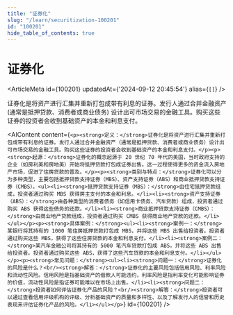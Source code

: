 ```yaml
---
title: "证券化"
slug: "/learn/securitization-100201"
id: "100201"
hide_table_of_contents: true
---
```



# 证券化

<ArticleMeta id={100201} updatedAt={'2024-09-12 20:45:54'} alias={`[]`} />
<div className='border-solid border-b border-t-0 my-4 border-[var(--ifm-color-gray-300)]' />

证券化是将资产进行汇集并重新打包成带有利息的证券。发行人通过合并金融资产 (通常是抵押贷款、消费者或商业债务) 设计出可市场交易的金融工具。购买这些证券的投资者会收到基础资产的本金和利息支付。

<AIContent content={`<p><strong>定义：</strong>证券化是将资产进行汇集并重新打包成带有利息的证券。发行人通过合并金融资产（通常是抵押贷款、消费者或商业债务）设计出可市场交易的金融工具。购买这些证券的投资者会收到基础资产的本金和利息支付。</p><p><strong>起源：</strong>证券化的概念起源于 20 世纪 70 年代的美国，当时政府支持的企业（如房利美和房地美）开始将抵押贷款打包成证券出售。这一过程使得更多的资金流入房地产市场，促进了住房贷款的普及。</p><p><strong>类别与特点：</strong>证券化可以分为多种类型，主要包括抵押贷款支持证券（MBS）、资产支持证券（ABS）和商业抵押贷款支持证券（CMBS）。<ul><li><strong>抵押贷款支持证券（MBS）：</strong>由住宅抵押贷款组成，投资者通过购买 MBS 获得房主支付的本金和利息。</li><li><strong>资产支持证券（ABS）：</strong>由各种类型的消费者债务（如信用卡债务、汽车贷款）组成，投资者通过购买 ABS 获得这些债务的还款。</li><li><strong>商业抵押贷款支持证券（CMBS）：</strong>由商业地产贷款组成，投资者通过购买 CMBS 获得商业地产贷款的还款。</li></ul></p><p><strong>具体案例：</strong><ul><li><strong>案例一：</strong>某银行将其持有的 1000 笔住房抵押贷款打包成 MBS，并将这些 MBS 出售给投资者。投资者通过购买这些 MBS，获得了这些住房贷款的本金和利息支付。</li><li><strong>案例二：</strong>某汽车金融公司将其持有的 5000 笔汽车贷款打包成 ABS，并将这些 ABS 出售给投资者。投资者通过购买这些 ABS，获得了这些汽车贷款的本金和利息支付。</li></ul></p><p><strong>常见问题：</strong><ul><li><strong>问题一：</strong>证券化的风险是什么？<br/><strong>解答：</strong>证券化的主要风险包括信用风险、利率风险和流动性风险。信用风险是指基础资产的借款人可能违约，利率风险是指利率变化可能影响证券的价值，流动性风险是指证券可能难以在市场上出售。</li><li><strong>问题二：</strong>投资者如何评估证券化产品的风险？<br/><strong>解答：</strong>投资者可以通过查看信用评级机构的评级、分析基础资产的质量和多样性、以及了解发行人的信誉和历史表现来评估证券化产品的风险。</li></ul></p>`} id={100201} />
